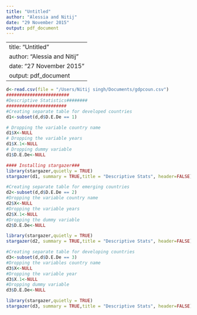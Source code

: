 ```yaml
---
title: "Untitled"
author: "Alessia and Nitij"
date: "29 November 2015"
output: pdf_document
---
```


---
title: "Untitled"
author: "Alessia and Nitij"
date: "27 November 2015"
output: pdf_document
---


```r
d<-read.csv(file = "/Users/Nitij singh/Documents/gdpcoun.csv")
########################
#Descriptive Statistics########
#######################
#Creating separate table for developed countries
d1<-subset(d,d$D.E.De == 1)

```


```r
# Dropping the variable country name
d1$X<-NULL
# Dropping the variable years
d1$X.1<-NULL
# Dropping dummy variable
d1$D.E.De<-NULL
```

```r
#### Installing stargazer###
library(stargazer,quietly = TRUE)
stargazer(d1, summary = TRUE,title = "Descriptive Stats", header=FALSE)
```

```r
#Creating separate table for emerging countries
d2<-subset(d,d$D.E.De == 2)
#Dropping the variable country name
d2$X<-NULL
#Dropping the variable years
d2$X.1<-NULL
#Dropping the dummy variable
d2$D.E.De<-NULL
```

```r
library(stargazer,quietly = TRUE)
stargazer(d2, summary = TRUE,title = "Descriptive Stats", header=FALSE)
```


```r
#Creating separate table for developing countries
d3<-subset(d,d$D.E.De == 3)
#Dropping the variables country name
d3$X<-NULL
#Dropping the variable year
d3$X.1<-NULL
#Dropping dummy variable
d3$D.E.De<-NULL
```

```r
library(stargazer,quietly = TRUE)
stargazer(d3, summary = TRUE,title = "Descriptive Stats", header=FALSE)
```
